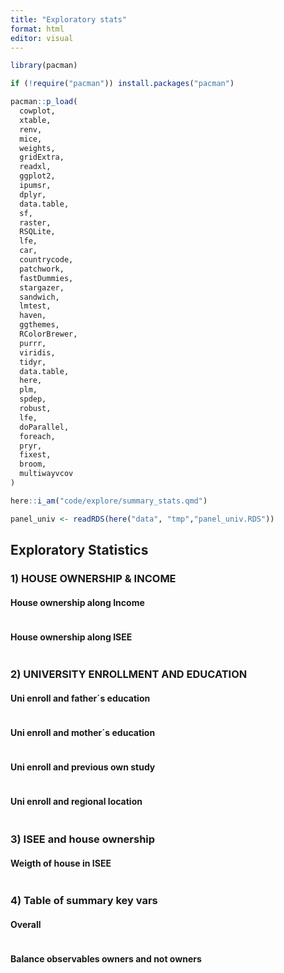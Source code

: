 ```yaml
---
title: "Exploratory stats"
format: html
editor: visual
---
```


```r

library(pacman)

if (!require("pacman")) install.packages("pacman")

pacman::p_load(
  cowplot,
  xtable,
  renv,
  mice,
  weights,
  gridExtra,
  readxl,
  ggplot2,
  ipumsr,
  dplyr,
  data.table,
  sf,
  raster,
  RSQLite,
  lfe,
  car,
  countrycode,
  patchwork,
  fastDummies,
  stargazer,
  sandwich,
  lmtest,
  haven,
  ggthemes,
  RColorBrewer,
  purrr,
  viridis,
  tidyr,
  data.table,
  here,
  plm,
  spdep,
  robust,
  lfe, 
  doParallel,
  foreach,
  pryr,
  fixest,
  broom,
  multiwayvcov
)

here::i_am("code/explore/summary_stats.qmd")


```

```r

panel_univ <- readRDS(here("data", "tmp","panel_univ.RDS"))

```

## Exploratory Statistics 

### 1) HOUSE OWNERSHIP  & INCOME

####  House ownership along Income

```r

```

#### House ownership along ISEE

```r

```

### 2) UNIVERSITY ENROLLMENT AND EDUCATION

#### Uni enroll and father´s education 

```r

```

#### Uni enroll and mother´s education 

```r

```

#### Uni enroll and previous own study

```r

```

#### Uni enroll and regional location 

```r

```

### 3) ISEE and house ownership 

#### Weigth of house in ISEE

```r

```

### 4) Table of summary key vars 

#### Overall

```r

```

#### Balance observables owners and not owners

```r

```

